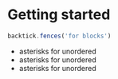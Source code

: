 
# Getting started

```javascript
backtick.fences('for blocks')
```

* asterisks for unordered
* asterisks for unordered
* asterisks for unordered